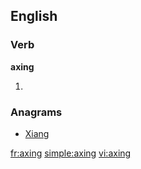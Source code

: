 
==English==

===Verb===
'''axing'''

# {{present participle of|[[axe]]}}

===Anagrams===
* [[Xiang#English|Xiang]]
[[fr:axing]]
[[simple:axing]]
[[vi:axing]]